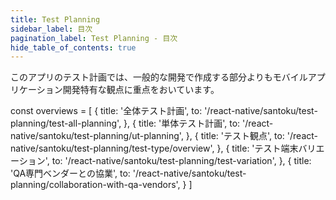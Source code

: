 ```yaml
---
title: Test Planning
sidebar_label: 目次
pagination_label: Test Planning - 目次
hide_table_of_contents: true
---
```


<!-- textlint-disable ja-technical-writing/sentence-length,ja-technical-writing/max-comma,ja-spacing/ja-no-space-around-parentheses,jtf-style/3.3.かっこ類と隣接する文字の間のスペースの有無,ja-technical-writing/ja-no-mixed-period,ja-technical-writing/no-unmatched-pair -->

このアプリのテスト計画では、一般的な開発で作成する部分よりもモバイルアプリケーション開発特有な観点に重点をおいています。

const overviews = [
  {
    title: '全体テスト計画',
    to: '/react-native/santoku/test-planning/test-all-planning',
  },
  {
    title: '単体テスト計画',
    to: '/react-native/santoku/test-planning/ut-planning',
  },
  {
    title: 'テスト観点',
    to: '/react-native/santoku/test-planning/test-type/overview',
  },
  {
    title: 'テスト端末バリエーション',
    to: '/react-native/santoku/test-planning/test-variation',
  },
  {
    title: 'QA専門ベンダーとの協業',
    to: '/react-native/santoku/test-planning/collaboration-with-qa-vendors',
  }
]

<PageList overviews={overviews} colSize={12} />

<!-- textlint-enable ja-technical-writing/sentence-length,ja-technical-writing/max-comma,ja-spacing/ja-no-space-around-parentheses,jtf-style/3.3.かっこ類と隣接する文字の間のスペースの有無,ja-technical-writing/ja-no-mixed-period,ja-technical-writing/no-unmatched-pair -->
